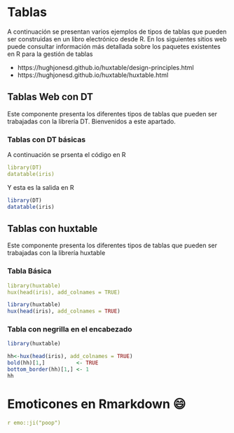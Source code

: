 # Tablas

A continuación se presentan varios ejemplos de tipos de tablas que pueden ser construidas en un libro electrónico desde R. En los siguientes sitios web puede consultar información más detallada sobre los paquetes existentes en R para la gestión de tablas

* https://hughjonesd.github.io/huxtable/design-principles.html
* https://hughjonesd.github.io/huxtable/huxtable.html


## Tablas Web con DT

Este componente presenta los diferentes tipos de tablas que pueden ser trabajadas con la librería DT. Bienvenidos a este apartado.

### Tablas con DT básicas

A continuación se prsenta el código en R

```yaml
library(DT)
datatable(iris)
```
Y esta es la salida en R

```r
library(DT)
datatable(iris)
```

## Tablas con huxtable

Este componente presenta los diferentes tipos de tablas que pueden ser trabajadas con la librería huxtable

### Tabla Básica
 
```yaml
library(huxtable)
hux(head(iris), add_colnames = TRUE)
```
 
```r
library(huxtable)
hux(head(iris), add_colnames = TRUE)
```

### Tabla con negrilla en el encabezado

```r
library(huxtable)

hh<-hux(head(iris), add_colnames = TRUE)
bold(hh)[1,]          <- TRUE
bottom_border(hh)[1,] <- 1
hh
```

# Emoticones en Rmarkdown   😄

```yaml
r emo::ji("poop")
```


